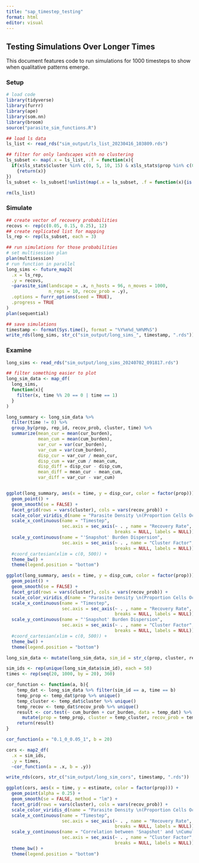 ```yaml
---
title: "sap_timestep_testing"
format: html
editor: visual
---
```


## Testing Simulations Over Longer Times

This document features code to run simulations for 1000 timesteps to show when qualitative patterns emerge.

### Setup

```r
# load code
library(tidyverse)
library(furrr)
library(ape)
library(som.nn)
library(broom)
source("parasite_sim_functions.R")

## load ls data
ls_list <- read_rds("sim_output/ls_list_20230416_103809.rds")

## filter for only landscapes with no clustering
ls_subset <- map(.x = ls_list, .f = function(x){
  if(x$ls_stats$cluster %in% c(0, 5, 10, 15) & x$ls_stats$prop %in% c(0.1, 0.5, 0.9))
    {return(x)}
})
ls_subset <- ls_subset[!unlist(map(.x = ls_subset, .f = function(x){is.null(x)}))]

rm(ls_list)
```

### Simulate

```r
## create vector of recovery probabilities
recovs <- rep(c(0.05, 0.15, 0.25), 12)
## create replicated list for mapping
ls_rep <- rep(ls_subset, each = 3)

## run simulations for those probabilities
# set multisession plan
plan(multisession)
# run function in parallel
long_sims <- future_map2(
  .x = ls_rep,
  .y = recovs,
  ~parasite_sim(landscape = .x, n_hosts = 96, n_moves = 1000,
                n_reps = 10, recov_prob = .y),
  .options = furrr_options(seed = TRUE),
  .progress = TRUE
)
plan(sequential)

## save simulations
timestamp <- format(Sys.time(), format = "%Y%m%d_%H%M%S")
write_rds(long_sims, str_c("sim_output/long_sims_", timestamp, ".rds"))


```

### Examine

```r
long_sims <- read_rds("sim_output/long_sims_20240702_091817.rds")

## filter something easier to plot
long_sim_data <- map_df(
  long_sims,
  function(x){
    filter(x, time %% 20 == 0 | time == 1)
  }
)

long_summary <- long_sim_data %>%
  filter(time != 0) %>%
  group_by(prop, rep_id, recov_prob, cluster, time) %>%
  summarize(mean_cur = mean(cur_burden),
            mean_cum = mean(cum_burden),
            var_cur = var(cur_burden),
            var_cum = var(cum_burden),
            disp_cur = var_cur / mean_cur,
            disp_cum = var_cum / mean_cum,
            disp_diff = disp_cur - disp_cum,
            mean_diff = mean_cur - mean_cum,
            var_diff = var_cur - var_cum)


ggplot(long_summary, aes(x = time, y = disp_cur, color = factor(prop))) +
  geom_point() +
  geom_smooth(se = FALSE) +
  facet_grid(rows = vars(cluster), cols = vars(recov_prob)) +
  scale_color_viridis_d(name = "Parasite Density \n(Proportion Cells Occupied)") +
  scale_x_continuous(name = "Timestep",
                     sec.axis = sec_axis(~ . , name = "Recovery Rate", 
                                         breaks = NULL, labels = NULL)) +
  scale_y_continuous(name = "'Snapshot' Burden Dispersion",
                     sec.axis = sec_axis(~ . , name = "Cluster Factor", 
                                         breaks = NULL, labels = NULL)) +
  #coord_cartesian(xlim = c(0, 500)) +
  theme_bw() +
  theme(legend.position = "bottom")

ggplot(long_summary, aes(x = time, y = disp_cum, color = factor(prop))) +
  geom_point() +
  geom_smooth(se = FALSE) +
  facet_grid(rows = vars(cluster), cols = vars(recov_prob)) +
  scale_color_viridis_d(name = "Parasite Density \n(Proportion Cells Occupied)") +
  scale_x_continuous(name = "Timestep",
                     sec.axis = sec_axis(~ . , name = "Recovery Rate", 
                                         breaks = NULL, labels = NULL)) +
  scale_y_continuous(name = "'Snapshot' Burden Dispersion",
                     sec.axis = sec_axis(~ . , name = "Cluster Factor", 
                                         breaks = NULL, labels = NULL)) +
  #coord_cartesian(xlim = c(0, 500)) +
  theme_bw() +
  theme(legend.position = "bottom")

long_sim_data <- mutate(long_sim_data, sim_id = str_c(prop, cluster, recov_prob, rep_id, sep = "_"))

sim_ids <- rep(unique(long_sim_data$sim_id), each = 50)
times <- rep(seq(20, 1000, by = 20), 360)

cor_function <- function(a, b){
    temp_dat <- long_sim_data %>% filter(sim_id == a, time == b)
    temp_prop <- temp_dat$prop %>% unique()
    temp_cluster <- temp_dat$cluster %>% unique()
    temp_recov <- temp_dat$recov_prob %>% unique()
    result <- cor.test(~ cum_burden + cur_burden, data = temp_dat) %>% tidy() %>%
      mutate(prop = temp_prop, cluster = temp_cluster, recov_prob = temp_recov, time = b)
    return(result)
}

cor_function(a = "0.1_0_0.05_1", b = 20)

cors <- map2_df(
  .x = sim_ids,
  .y = times,
  ~cor_function(a = .x, b = .y)) 

write_rds(cors, str_c("sim_output/long_sim_cors", timestamp, ".rds"))

ggplot(cors, aes(x = time, y = estimate, color = factor(prop))) +
  geom_point(alpha = 0.25) +
  geom_smooth(se = FALSE, method = "lm") +
  facet_grid(rows = vars(cluster), cols = vars(recov_prob)) +
  scale_color_viridis_d(name = "Parasite Density \n(Proportion Cells Occupied)") +
  scale_x_continuous(name = "Timestep",
                     sec.axis = sec_axis(~ . , name = "Recovery Rate", 
                                         breaks = NULL, labels = NULL)) +
  scale_y_continuous(name = "Correlation between 'Snapshot' and \nCumulative Burdens",
                     sec.axis = sec_axis(~ . , name = "Cluster Factor", 
                                         breaks = NULL, labels = NULL)) +
  theme_bw() +
  theme(legend.position = "bottom")
```
